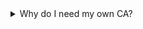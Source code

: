<details>
<summary>Why do I need my own CA?</summary>
Distributed databases like {{ db }} use mTLS for node-to-node communication.
Teleport requires that you have your own CA to issue certificates for 
node-to-node mTLS communication.

Teleport uses a split-CA architecture for database access. The Teleport `db` CA 
issues server certificates and the `db_client` CA issues client certificates.

Databases are configured to trust the Teleport `db_client` CA for client
authentication, but not the `db` CA. 
Additionally, Teleport only issues *ephemeral* `db_client` CA certificates.

When a {{ db }} node connects to another {{ db }} node, it must present a 
certificate that the other node trusts for client authentication.
Since Teleport does not issue long-lived `db_client` certificates, the node
needs to have a long-lived certificate issued by another CA that its peer node
trusts.

The split `db` and `db_client` CA architecture was introduced as a security fix 
in Teleport versions
(= db_client_ca.released_version.v14 =) and
(= db_client_ca.released_version.v15 =).

See 
[Database CA Migrations](../../admin-guides/management/operations/db-ca-migrations.mdx)
for more information.
</details>
